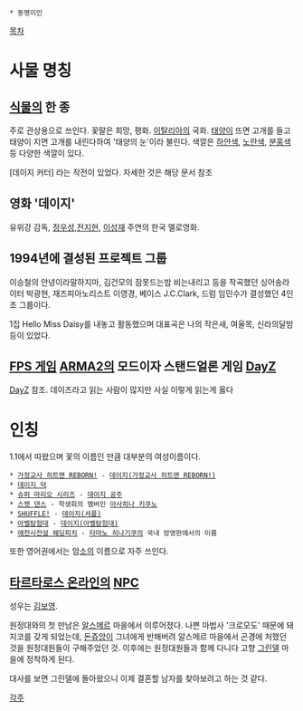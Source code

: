  * 동명이인

[[목차]]

= 사물 명칭 =
== [[식물]]의 한 종 ==
주로 관상용으로 쓰인다. 꽃말은 희망, 평화.
[[이탈리아]]의 국화. [[태양]]이 뜨면 고개를 들고 태양이 지면 고개를 내린다하여 '태양의 눈'이라 불린다.
색깔은 [[하얀색]], [[노란색]], [[분홍색]] 등 다양한 색깔이 있다.

[데이지 커터] 라는 작전이 있었다. 자세한 것은 해당 문서 참조

== 영화 '데이지' ==
유위강 감독, [[정우성]],[[전지현]], [[이성재]] 주연의 한국 멜로영화.

== 1994년에 결성된 프로젝트 그룹 ==
이승철의 안녕이라말하지마, 김건모의 잠못드는밤 비는내리고 등을 작곡했던 싱어송라이터 박광현, 재즈피아노리스트 이영경, 베이스 J.C.Clark, 드럼 임민수가 결성했던 4인조 그룹이다.
 
1집 Hello Miss Daisy를 내놓고 활동했으며 대표곡은 나의 작은새, 여울목, 신라의달밤 등이 있었다.

== [[FPS 게임]] [[ARMA2]]의 모드이자 스탠드얼론 게임 [[DayZ]] ==
[[DayZ]] 참조. 데이즈라고 읽는 사람이 많지만 사실 이렇게 읽는게 옳다

= 인칭 =
1.1에서 따왔으며 꽃의 이름인 만큼 대부분의 여성이름이다.
 * [[가정교사 히트맨 REBORN!]] - [[데이지(가정교사 히트맨 REBORN!)]]
 * [[데이지 덕]]
 * [[슈퍼 마리오 시리즈]] - [[데이지 공주]]
 * [[스켓 댄스]] - 학생회의 멤버인 [[아사히나 키쿠노]]
 * [[SHUFFLE!]] - [[데이지(셔플)]]
 * [[아벨탐험대]] - [[데이지(아벨탐험대)]]
 * [[애천사전설 웨딩피치]] - [[타마노 히나기쿠]]의 국내 방영판에서의 이름

또한 영어권에서는 암[[소]]의 이름으로 자주 쓰인다.

== [[타르타로스 온라인]]의 [[NPC]] ==
성우는 [[김보영]].

원정대와의 첫 만남은 [[알스메르]] 마을에서 이루어졌다. 나쁜 마법사 '크로모도' 때문에 돼지코를 갖게 되었는데, [[돈쥬앙]]이 그녀에게 반해버려 알스메르 마을에서 곤경에 처했던 것을 원정대원들이 구해주었던 것. 이후에는 원정대원들과 함께 다니다 고향 [[그린델]] 마을에 정착하게 된다.

대사를 보면 그린델에 돌아왔으니 이제 결혼할 남자를 찾아보려고 하는 것 같다.

[[각주]]
